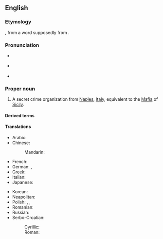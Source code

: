 {{also|camorra}}

==English==

===Etymology===
{{bor|en|it|camorra}}, from a {{bor|en|nap|-}} word supposedly from {{der|en|es|camorra||dispute, quarrel}}.

===Pronunciation===
{{wikipedia}}
* {{a|UK}} {{IPA|en|/kəˈmɒɹə/}}
* {{a|US}} {{IPA|en|/kəˈmɔɹə/}}
* {{rhymes|en|ɒɹə}}

===Proper noun===
{{en-proper noun|head=the Camorra}}

# A secret crime organization from [[Naples]], [[Italy]], equivalent to the [[Mafia]] of [[Sicily]].

====Derived terms====
{{der3
|en|Camorrista
|Camorrist
|Camorrism
}}

====Translations====
{{trans-top|crime organization from Naples}}
* Arabic: {{t|ar|كَامُورَّا|f|tr=kamōrra}}
* Chinese:
*: Mandarin: {{t-check|cmn|克莫拉|tr=kèmòlā}}
* French: {{t+|fr|camorra|f}}
* German: {{t+|de|Camorra|f}}, {{t+|de|Kamorra|f}}
* Greek: {{t+|el|καμόρα|f}}
* Italian: {{t+|it|camorra|f}}
* Japanese: {{t|ja|カモッラ|tr=kamorra}}
{{trans-mid}}
* Korean: {{t|ko|카모라}}
* Neapolitan: {{t|nap|camorra|f}}
* Polish: {{t+|pl|kamora|f}}, {{t+|pl|kamorra|f}}, {{t+|pl|camorra|f}}
* Romanian: {{t+|ro|camorra|f}}
* Russian: {{t+|ru|камо́рра|f}}
* Serbo-Croatian:
*: Cyrillic: {{t|sh|камо̏ра|f}}
*: Roman: {{t+|sh|kamȍra|f}}
{{trans-bottom}}

{{topics|en|Crime}}